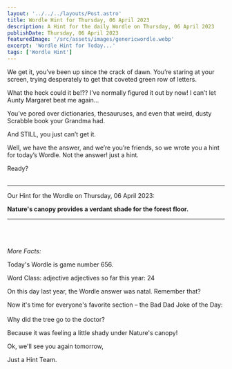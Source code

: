 ```yaml
---
layout: '../../../layouts/Post.astro'
title: Wordle Hint for Thursday, 06 April 2023
description: A Hint for the daily Wordle on Thursday, 06 April 2023
publishDate: Thursday, 06 April 2023
featuredImage: '/src/assets/images/genericwordle.webp'
excerpt: 'Wordle Hint for Today...'
tags: ['Wordle Hint']
---
```


We get it, you’ve been up since the crack of dawn. You’re staring at your screen, trying desperately to get that coveted green row of letters. 

What the heck could it be!??
I’ve normally figured it out by now!
I can’t let Aunty Margaret beat me again… 

You’ve pored over dictionaries, thesauruses, and even that weird, dusty Scrabble book your Grandma had.

And STILL, you just can’t get it. 

Well, we have the answer, and we’re you’re friends, so we wrote you a hint for today’s Wordle.
Not the answer! just a hint. 

Ready?<br /><br />

----

Our Hint for the Wordle on Thursday, 06 April 2023:

**Nature's canopy provides a verdant shade for the forest floor.** 


----

<br /><br /><br />*More Facts:*

Today's Wordle is game number 656.

Word Class: adjective adjectives so far this year: 24 

On this day last year, the Wordle answer was natal. Remember that? 

Now it's time for everyone's favorite section – the Bad Dad Joke of the Day:<br /><br />Why did the tree go to the doctor? 

Because it was feeling a little shady under Nature's canopy! 

Ok, we'll see you again tomorrow, 

Just a Hint Team.